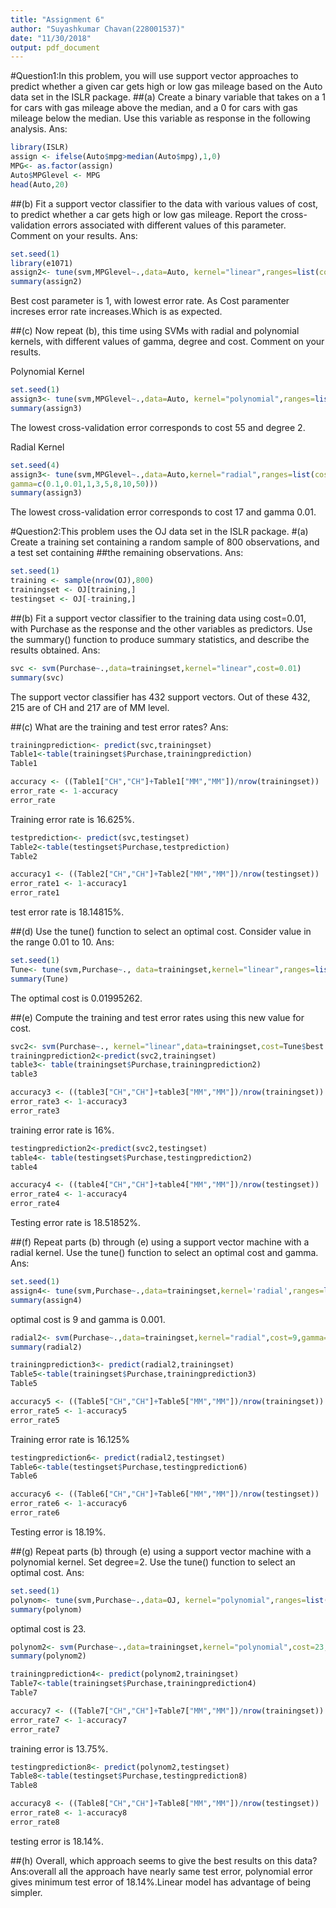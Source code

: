 ```yaml
---
title: "Assignment 6"
author: "Suyashkumar Chavan(228001537)"
date: "11/30/2018"
output: pdf_document
---
```


#Question1:In this problem, you will use support vector approaches to predict whether a given car gets high or low gas mileage based on the Auto data set in the ISLR package.
##(a) Create a binary variable that takes on a 1 for cars with gas mileage above the median, and a 0 for cars with gas mileage below the median. Use this variable as response in the following analysis.
Ans:
```r
library(ISLR)
assign <- ifelse(Auto$mpg>median(Auto$mpg),1,0)
MPG<- as.factor(assign)
Auto$MPGlevel <- MPG
head(Auto,20)

```

##(b) Fit a support vector classifier to the data with various values of cost, to predict whether a car gets high or low gas mileage. Report the cross-validation errors associated with different values of this parameter. Comment on your results.
Ans:
```r
set.seed(1)
library(e1071)
assign2<- tune(svm,MPGlevel~.,data=Auto, kernel="linear",ranges=list(cost=c(1,2,5,10,15,20,35,50)))
summary(assign2)
```

Best cost parameter is 1, with lowest error rate. As Cost paramenter increses error rate increases.Which is as expected.

##(c) Now repeat (b), this time using SVMs with radial and polynomial kernels, with different values of gamma, degree and cost. Comment on your results.

Polynomial Kernel
```r
set.seed(1)
assign3<- tune(svm,MPGlevel~.,data=Auto, kernel="polynomial",ranges=list(cost=c(1,3,5,10,17,25,33,55),degree=c(2,3,4,5)))
summary(assign3)
```
The lowest cross-validation error corresponds to cost 55 and degree 2.

Radial Kernel
```r
set.seed(4)
assign3<- tune(svm,MPGlevel~.,data=Auto,kernel="radial",ranges=list(cost=c(1,3,5,10,17,25,33,55),
gamma=c(0.1,0.01,1,3,5,8,10,50)))
summary(assign3)
```
The lowest cross-validation error corresponds to cost 17 and gamma 0.01.


#Question2:This problem uses the OJ data set in the ISLR package.
#(a) Create a training set containing a random sample of 800 observations, and a test set containing
##the remaining observations.
Ans:
```r
set.seed(1)
training <- sample(nrow(OJ),800)
trainingset <- OJ[training,]
testingset <- OJ[-training,]
```

##(b) Fit a support vector classifier to the training data using cost=0.01, with Purchase as the response and the other variables as predictors. Use the summary() function to produce summary statistics, and describe the results obtained.
Ans:
```r
svc <- svm(Purchase~.,data=trainingset,kernel="linear",cost=0.01)
summary(svc)
```

The support vector classifier has 432 support vectors. Out of these 432, 215 are of CH and 217 are of MM level.

##(c) What are the training and test error rates?
Ans:
```r
trainingprediction<- predict(svc,trainingset)
Table1<-table(trainingset$Purchase,trainingprediction)
Table1
```

```r
accuracy <- ((Table1["CH","CH"]+Table1["MM","MM"])/nrow(trainingset))
error_rate <- 1-accuracy
error_rate
```
Training error rate is 16.625%.

```r
testprediction<- predict(svc,testingset)
Table2<-table(testingset$Purchase,testprediction)
Table2
```
```r
accuracy1 <- ((Table2["CH","CH"]+Table2["MM","MM"])/nrow(testingset))
error_rate1 <- 1-accuracy1
error_rate1
```
test error rate is 18.14815%.

##(d) Use the tune() function to select an optimal cost. Consider value in the range 0.01 to 10.
Ans:
```r
set.seed(1)
Tune<- tune(svm,Purchase~., data=trainingset,kernel="linear",ranges=list(cost=10^seq(-2,1,by=0.1)))
summary(Tune)
```
The optimal cost is 0.01995262.

##(e) Compute the training and test error rates using this new value for cost.
```r
svc2<- svm(Purchase~., kernel="linear",data=trainingset,cost=Tune$best.performance)
trainingprediction2<-predict(svc2,trainingset)
table3<- table(trainingset$Purchase,trainingprediction2)
table3
```

```r
accuracy3 <- ((table3["CH","CH"]+table3["MM","MM"])/nrow(trainingset))
error_rate3 <- 1-accuracy3
error_rate3
```
training error rate is 16%.

```r
testingprediction2<-predict(svc2,testingset)
table4<- table(testingset$Purchase,testingprediction2)
table4
```

```r
accuracy4 <- ((table4["CH","CH"]+table4["MM","MM"])/nrow(testingset))
error_rate4 <- 1-accuracy4
error_rate4
```
Testing error rate is 18.51852%.

##(f) Repeat parts (b) through (e) using a support vector machine with a radial kernel. Use the tune() function to select an optimal cost and gamma.
Ans:
```r
set.seed(1)
assign4<- tune(svm,Purchase~.,data=trainingset,kernel='radial',ranges=list(cost=c(1:20),gamma=c(0.001,0.01,0.1,0.2,0.5,1,2,5,10,15)))
summary(assign4)

```
optimal cost is 9 and gamma is 0.001.
```r
radial2<- svm(Purchase~.,data=trainingset,kernel="radial",cost=9,gamma=0.001)
summary(radial2)
```

```r
trainingprediction3<- predict(radial2,trainingset)
Table5<-table(trainingset$Purchase,trainingprediction3)
Table5
```
```r
accuracy5 <- ((Table5["CH","CH"]+Table5["MM","MM"])/nrow(trainingset))
error_rate5 <- 1-accuracy5
error_rate5
```
Training error rate is 16.125%

```r
testingprediction6<- predict(radial2,testingset)
Table6<-table(testingset$Purchase,testingprediction6)
Table6
```

```r
accuracy6 <- ((Table6["CH","CH"]+Table6["MM","MM"])/nrow(testingset))
error_rate6 <- 1-accuracy6
error_rate6
```
Testing error is 18.19%.

##(g) Repeat parts (b) through (e) using a support vector machine with a polynomial kernel. Set degree=2. Use the tune() function to select an optimal cost.
Ans:
```r
set.seed(1)
polynom<- tune(svm,Purchase~.,data=OJ, kernel="polynomial",ranges=list(cost=seq(2,50,1)),degree=2)
summary(polynom)
```
optimal cost is 23.
```r
polynom2<- svm(Purchase~.,data=trainingset,kernel="polynomial",cost=23,degree=2)
summary(polynom2)
```
```r
trainingprediction4<- predict(polynom2,trainingset)
Table7<-table(trainingset$Purchase,trainingprediction4)
Table7
```

```r
accuracy7 <- ((Table7["CH","CH"]+Table7["MM","MM"])/nrow(trainingset))
error_rate7 <- 1-accuracy7
error_rate7
```
training error is 13.75%.

```r
testingprediction8<- predict(polynom2,testingset)
Table8<-table(testingset$Purchase,testingprediction8)
Table8
```

```r
accuracy8 <- ((Table8["CH","CH"]+Table8["MM","MM"])/nrow(testingset))
error_rate8 <- 1-accuracy8
error_rate8
```

testing error is 18.14%.

##(h) Overall, which approach seems to give the best results on this data?
Ans:overall all the approach have nearly same test error, polynomial error gives minimum test error of 18.14%.Linear model has advantage of being simpler.